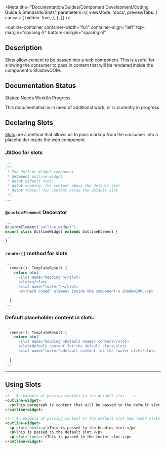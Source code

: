 
<Meta
  title="Documentation/Guides/Component Development/Coding Guide & Standards/Slots"
  parameters={{
    viewMode: 'docs',
    previewTabs: {
      canvas: {
        hidden: true,
      },
    },
  }}
/>

<outline-container
  container-width="full"
  container-align="left"
  top-margin="spacing-2"
  bottom-margin="spacing-8"
>
  ## Description
  Slots allow content to be passed into a web component. 
  This is useful for allowing the consumer to pass in content that will be rendered inside the component's ShadowDOM.
  
  ## Documentation Status
  <outline-alert status="warning" size="large">
    <span slot="header">Status: Needs Work/In Progress</span>
    <p>
      This documentation is in need of additional work, or is currently in progress.
    </p>
  </outline-alert>
</outline-container>

## Declaring Slots

[Slots](https://lit.dev/docs/components/shadow-dom/#slots) are a method that allows us to pass markup from the consumer into a placeholder inside the web component.

### JSDoc for slots

```typescript
... 
/** 
 * The Outline Widget component 
 * @element outline-widget 
 * @slot default slot. 
 * @slot heading: for content above the default slot. 
 * @slot footer: for content below the default slot. 
 */ 
...
```

### `@customElement` Decorator

```typescript
... 
@customElement('outline-widget') 
export class OutlineWidget extends OutlineElement { 
... 
}
```

### `render()` method for slots

```typescript
...
  render(): TemplateResult { 
    return html`
      <slot name="heading"></slot>
      <slot></slot>
      <slot name="footer"></slot>
      <p>"Hard coded" element inside the component's ShadowDOM.</p>
    ` 
  }
...  
```

### Default placeholder content in slots.

```typescript
...
  render(): TemplateResult { 
    return html`
      <slot name="heading">Default header content</slot>
      <slot>default content for the default slot</slot>
      <slot name="footer">default content for the footer slot</slot>
    ` 
  }
...
```
<hr />

## Using Slots

```html
<!-- An example of passing content to the default slot. -->
<outline-widget>
  <p>This paragraph is content that will be passed to the default slot in the component.</p>
</outline-widget>

<!-- An example of passing content to the default slot and named slots. -->
<outline-widget>
  <p slot="heading">This is passed to the heading slot.</p>
  <p>This is passed to the default slot.</p>
  <p slot="footer">This is passed to the footer slot.</p>
</outline-widget>
```
